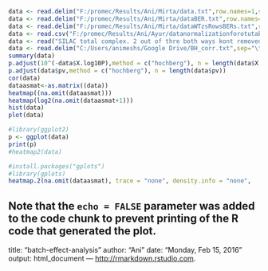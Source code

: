 ```{r}
data <- read.delim("F:/promec/Results/Ani/Mirta/data.txt",row.names=1,sep="\t",header = T)
data <- read.delim("F:/promec/Results/Ani/Mirta/dataBER.txt",row.names=1,sep="\t",header = T)
data <- read.delim("F:/promec/Results/Ani/Mirta/dataWTzsRowsBERs.txt",row.names=1,sep="\t",header = T)
data <- read.csv("F:/promec/Results/Ani/Ayur/datanormalizationforotutable/Copy of OTU table.csv", stringsAsFactors=F)
data <- read("SILAC total complex. 2 out of thre both ways kont removed.txt",sep="\t",header = T)
data <- read.delim("C:/Users/animeshs/Google Drive/BH_corr.txt",sep="\t",header = T)
summary(data)
p.adjust(10^(-data$X.log10P),method = c("hochberg"), n = length(data$X.log10P))
p.adjust(data$pv,method = c("hochberg"), n = length(data$pv))
cor(data)
dataasmat<-as.matrix((data))
heatmap((na.omit(dataasmat)))
heatmap(log2(na.omit(dataasmat+1)))
hist(data)
plot(data)
```

```{r, echo=FALSE}
#library(ggplot2)
p <- ggplot(data)
print(p)
#heatmap2(data)
```

```{r, echo=FALSE}
#install.packages("gplots")
#library(gplots) 
heatmap.2(na.omit(dataasmat), trace = "none", density.info = "none",     margins = c(8, 16), scale="column", tracecol="#202020",Rowv=FALSE, symm=TRUE, col=topo.colors(16), distfun=function(c) as.dist(1 - c)) 
```


Note that the `echo = FALSE` parameter was added to the code chunk to prevent printing of the R code that generated the plot.
---
title: "batch-effect-analysis"
author: "Ani"
date: "Monday, Feb 15, 2016"
output: html_document
---
<http://rmarkdown.rstudio.com>.

